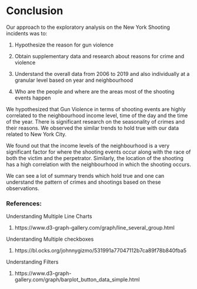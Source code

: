 # Conclusion

Our approach to the exploratory analysis on the New York Shooting incidents was to:

  1. Hypothesize the reason for gun violence
  
  2. Obtain supplementary data and research about reasons for crime and violence
  
  3. Understand the overall data from 2006 to 2019 and also individually at a granular level based on year and neighbourhood
  
  4. Who are the people and where are the areas most of the shooting events happen


We hypothesized that Gun Violence in terms of shooting events are highly correlated to the neighbourhood income level, time of the day and the time of the year. There is significant research on the seasonality of crimes and their reasons. We observed the similar trends to hold true with our data related to New York City.

We found out that the income levels of the neighbourhood is a very significant factor for where the shooting events occur along with the race of both the victim and the perpetrator. Similarly, the location of the shooting has a high correlation with the neighbourhood in which the shooting occurs.

We can see a lot of summary trends which hold true and one can understand the pattern of crimes and shootings based on these observations.

### References:

Understanding Multiple Line Charts

  1. https://www.d3-graph-gallery.com/graph/line_several_group.html

Understanding Multiple checkboxes

  1. https://bl.ocks.org/johnnygizmo/531991a77047112b7ca89f78b840fba5

Understanding Filters

  1. https://www.d3-graph-gallery.com/graph/barplot_button_data_simple.html

